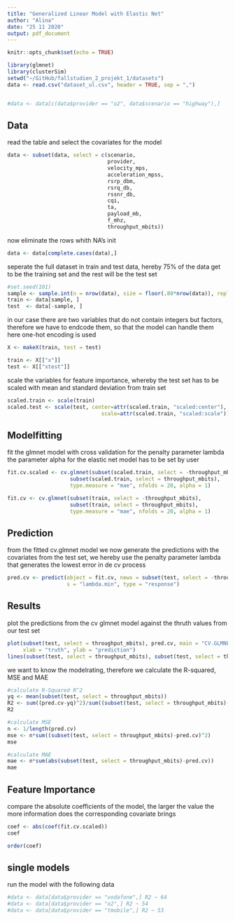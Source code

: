 ```yaml
---
title: "Generalized Linear Model with Elastic Net"
author: "Alina"
date: "25 11 2020"
output: pdf_document
---
```


```r
knitr::opts_chunk$set(echo = TRUE)
```


```r
library(glmnet)
library(clusterSim)
setwd("~/GitHub/fallstudien_2_projekt_1/datasets")
data <- read.csv("dataset_ul.csv", header = TRUE, sep = ",")


#data <- data[c(data$provider == "o2", data$scenario == "highway"),]
```

## Data

read the table and select the covariates for the model
```r
data <- subset(data, select = c(scenario,
                                provider,
                                velocity_mps, 
                                acceleration_mpss, 
                                rsrp_dbm, 
                                rsrq_db, 
                                rssnr_db, 
                                cqi, 
                                ta, 
                                payload_mb, 
                                f_mhz, 
                                throughput_mbits))
```

now eliminate the rows whith NA's init
```r
data <- data[complete.cases(data),]
```

seperate the full dataset in train and test data, hereby 75% of the data get to be the training set and the rest will be the test set

```r
#set.seed(101) 
sample <- sample.int(n = nrow(data), size = floor(.80*nrow(data)), replace = F)
train <- data[sample, ]
test  <- data[-sample, ]
```

in our case there are two variables that do not contain integers but factors, therefore we have to endcode them, so that the model can handle them
here one-hot encoding is used
```r
X <- makeX(train, test = test)

train <- X[["x"]]
test <- X[["xtest"]]
```

scale the variables for feature importance, whereby the test set has to be scaled with mean and standard deviation from train set
```r
scaled.train <- scale(train)
scaled.test <- scale(test, center=attr(scaled.train, "scaled:center"), 
                              scale=attr(scaled.train, "scaled:scale"))
```

## Modelfitting

fit the glmnet model with cross validation for the penalty parameter lambda
the parameter alpha for the elastic net model has to be set by user
```r
fit.cv.scaled <- cv.glmnet(subset(scaled.train, select = -throughput_mbits), 
                    subset(scaled.train, select = throughput_mbits), 
                    type.measure = "mae", nfolds = 20, alpha = 1)

fit.cv <- cv.glmnet(subset(train, select = -throughput_mbits), 
                    subset(train, select = throughput_mbits), 
                    type.measure = "mae", nfolds = 20, alpha = 1)
```


## Prediction 

from the fitted cv.glmnet model we now generate the predictions with the covariates from the test set, we hereby use the penalty parameter lambda that generates the lowest error in de cv process
```r
pred.cv <- predict(object = fit.cv, newx = subset(test, select = -throughput_mbits), 
                   s = "lambda.min", type = "response")
```

## Results

plot the predictions from the cv glmnet model against the thruth values from our test set
```r
plot(subset(test, select = throughput_mbits), pred.cv, main = "CV.GLMNET", 
     xlab = "truth", ylab = "prediction")
lines(subset(test, select = throughput_mbits), subset(test, select = throughput_mbits), col = "red")
```

we want to know the modelrating, therefore we calculate the R-squared, MSE and MAE
```r
#calculate R-Squared R^2
yq <- mean(subset(test, select = throughput_mbits))
R2 <- sum((pred.cv-yq)^2)/sum((subset(test, select = throughput_mbits)-yq)^2)
R2

#calculate MSE
n <- 1/length(pred.cv)
mse <- n*sum((subset(test, select = throughput_mbits)-pred.cv)^2)
mse

#calculate MAE
mae <- n*sum(abs(subset(test, select = throughput_mbits)-pred.cv))
mae
```

## Feature Importance 

compare the absolute coefficients of the model, the larger the value the more information does the corresponding covariate brings

```r
coef <- abs(coef(fit.cv.scaled))
coef
```

```r
order(coef)
```

## single models

run the model with the following data
```r
#data <- data[data$provider == "vodafone",] R2 ~ 64
#data <- data[data$provider == "o2",] R2 ~ 54
#data <- data[data$provider == "tmobile",] R2 ~ 53
```


